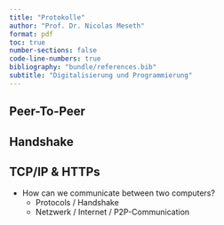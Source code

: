 ```yaml
---
title: "Protokolle"
author: "Prof. Dr. Nicolas Meseth"
format: pdf
toc: true
number-sections: false
code-line-numbers: true
bibliography: "bundle/references.bib"
subtitle: "Digitalisierung und Programmierung"
---
```

## Peer-To-Peer

## Handshake

## TCP/IP & HTTPs

-   How can we communicate between two computers?
     -   Protocols / Handshake
     -   Netzwerk / Internet / P2P-Communication

